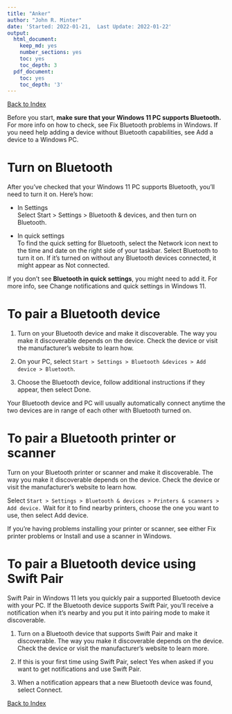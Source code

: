 ```yaml
---
title: "Anker"
author: "John R. Minter"
date: 'Started: 2022-01-21,  Last Update: 2022-01-22'
output:
  html_document:
    keep_md: yes
    number_sections: yes
    toc: yes
    toc_depth: 3
  pdf_document:
    toc: yes
    toc_depth: '3'
---
```


[Back to Index](../README.html)

Before you start, **make sure that your Windows 11 PC supports Bluetooth.**
For more info on how to check, see Fix Bluetooth problems in Windows.
If you need help adding a device without Bluetooth capabilities,
see Add a device to a Windows PC.

# Turn on Bluetooth

After you've checked that your Windows 11 PC supports Bluetooth, you'll need to turn it on. Here's how:

- In Settings    
Select Start > Settings > Bluetooth & devices, and then turn on Bluetooth.

- In quick settings    
To find the quick setting for Bluetooth, select the Network icon next to the time and date on the right side of your taskbar. Select Bluetooth to turn it on. If it's turned on without any Bluetooth devices connected, it might appear as Not connected.

If you don't see **Bluetooth in quick settings**, you might need to add it. For more info, see Change notifications and quick settings in Windows 11.

# To pair a Bluetooth device

1. Turn on your Bluetooth device and make it discoverable. The way you make it discoverable depends on the device. Check the device or visit the manufacturer's website to learn how.

2. On your PC, select `Start > Settings > Bluetooth &devices > Add device > Bluetooth`.

3. Choose the Bluetooth device, follow additional instructions if they appear, then select Done.

Your Bluetooth device and PC will usually automatically connect anytime the two devices are in range of each other with Bluetooth turned on.

# To pair a Bluetooth printer or scanner

Turn on your Bluetooth printer or scanner and make it discoverable. The way you make it discoverable depends on the device. Check the device or visit the manufacturer's website to learn how.

Select `Start > Settings > Bluetooth & devices > Printers & scanners > Add device.` Wait for it to find nearby printers, choose the one you want to use, then select Add device.

If you’re having problems installing your printer or scanner, see either Fix printer problems or Install and use a scanner in Windows.

# To pair a Bluetooth device using Swift Pair

Swift Pair in Windows 11 lets you quickly pair a supported Bluetooth device with your PC. If the Bluetooth device supports Swift Pair, you’ll receive a notification when it's nearby and you put it into pairing mode to make it discoverable.

1. Turn on a Bluetooth device that supports Swift Pair and make it discoverable. The way you make it discoverable depends on the device. Check the device or visit the manufacturer’s website to learn more.

2. If this is your first time using Swift Pair, select Yes when asked if you want to get notifications and use Swift Pair.

3. When a notification appears that a new Bluetooth device was found, select Connect.

[Back to Index](../README.html)
